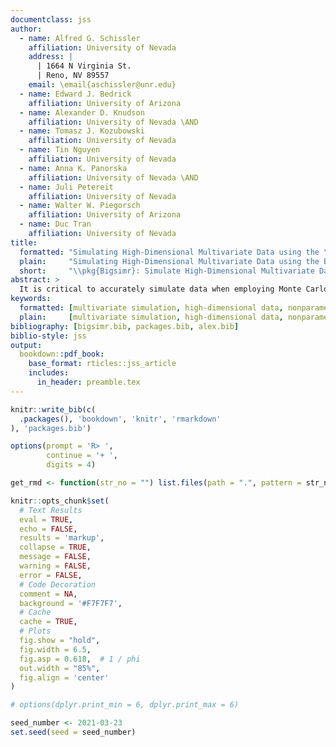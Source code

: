 ```yaml
---
documentclass: jss
author:
  - name: Alfred G. Schissler
    affiliation: University of Nevada
    address: |
      | 1664 N Virginia St.
      | Reno, NV 89557
    email: \email{aschissler@unr.edu}
  - name: Edward J. Bedrick
    affiliation: University of Arizona
  - name: Alexander D. Knudson
    affiliation: University of Nevada \AND
  - name: Tomasz J. Kozubowski
    affiliation: University of Nevada
  - name: Tin Nguyen
    affiliation: University of Nevada
  - name: Anna K. Panorska
    affiliation: University of Nevada \AND
  - name: Juli Petereit
    affiliation: University of Nevada
  - name: Walter W. Piegorsch
    affiliation: University of Arizona
  - name: Duc Tran
    affiliation: University of Nevada
title:
  formatted: "Simulating High-Dimensional Multivariate Data using the \\pkg{Bigsimr} Package"
  plain:     "Simulating High-Dimensional Multivariate Data using the Bigsimr Package"
  short:     "\\pkg{Bigsimr}: Simulate High-Dimensional Multivariate Data"
abstract: >
  It is critical to accurately simulate data when employing Monte Carlo techniques and evaluating statistical methodology. Measurements are often correlated and high dimensional in this era of big data, such as data obtained through high-throughput biomedical experiments. Due to computational complexity and a lack of user-friendly software available to simulate these massive multivariate constructions, researchers resort to simulation designs that posit independence or perform arbitrary data transformations. To meet this gap, we developed the \pkg{Bigsimr} Julia package with R and Python interfaces. These packages empower high-dimensional random vector simulation with arbitrary marginal distributions and dependency via a Pearson, Spearman, or Kendall correlation matrix. \pkg{Bigsimr} contains high-performance features, including multi-core and graphical-processing-unit-accelerated algorithms to estimate correlation and compute the nearest correlation matrix. Monte Carlo studies quantify the accuracy and scalability of our approach, up to $d=10,000$. We describe example workflows and apply to a high-dimensional data set --- RNA-sequencing data obtained from breast cancer tumor samples.
keywords:
  formatted: [multivariate simulation, high-dimensional data, nonparametric correlation, Gaussian copula, RNA-sequencing data, breast cancer]
  plain:     [multivariate simulation, high-dimensional data, nonparametric correlation, Gaussian copula, RNA-sequencing data, breast cancer]
bibliography: [bigsimr.bib, packages.bib, alex.bib]
biblio-style: jss
output:
  bookdown::pdf_book:
    base_format: rticles::jss_article
    includes:
      in_header: preamble.tex
---
```


```r
knitr::write_bib(c(
  .packages(), 'bookdown', 'knitr', 'rmarkdown'
), 'packages.bib')

options(prompt = 'R> ', 
        continue = '+ ',
        digits = 4)

get_rmd <- function(str_no = "") list.files(path = ".", pattern = str_no)

knitr::opts_chunk$set(
  # Text Results
  eval = TRUE,
  echo = FALSE,
  results = 'markup',
  collapse = TRUE,
  message = FALSE,
  warning = FALSE,
  error = FALSE,
  # Code Decoration
  comment = NA,
  background = '#F7F7F7',
  # Cache
  cache = TRUE,
  # Plots
  fig.show = "hold",
  fig.width = 6.5,
  fig.asp = 0.618,  # 1 / phi
  out.width = "85%",
  fig.align = 'center'
)

# options(dplyr.print_min = 6, dplyr.print_max = 6)

seed_number <- 2021-03-23
set.seed(seed = seed_number)
```

\clearpage
